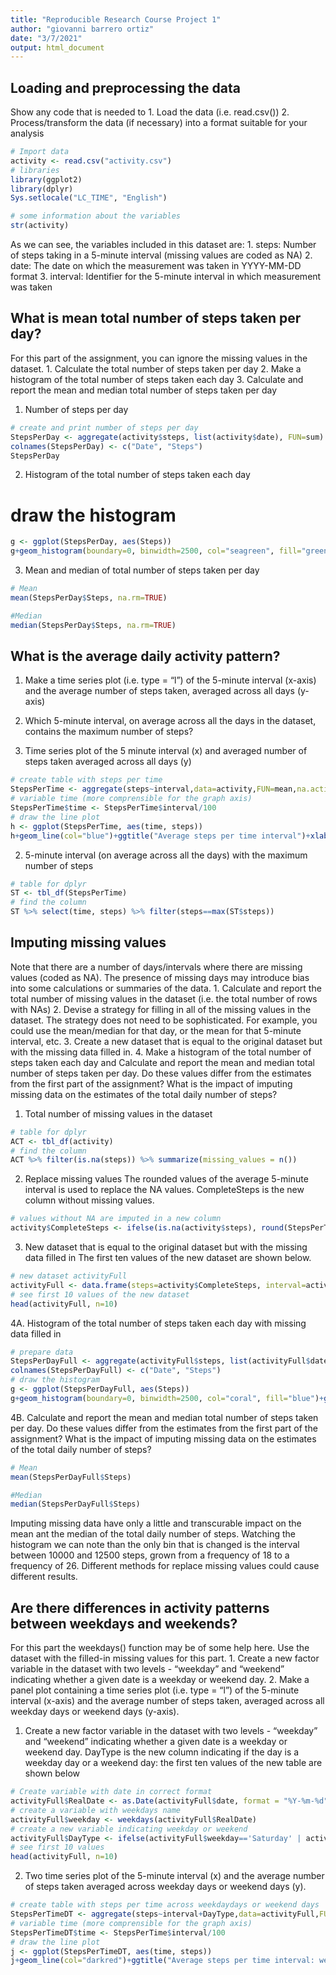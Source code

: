 ```yaml
---
title: "Reproducible Research Course Project 1"
author: "giovanni barrero ortiz"
date: "3/7/2021"
output: html_document
---
```



## Loading and preprocessing the data
Show any code that is needed to
1. Load the data (i.e. read.csv())
2. Process/transform the data (if necessary) into a format suitable for your analysis

```r
# Import data
activity <- read.csv("activity.csv")
# libraries
library(ggplot2)
library(dplyr)
Sys.setlocale("LC_TIME", "English")
```

```r
# some information about the variables
str(activity)
```

As we can see, the variables included in this dataset are:
1. steps: Number of steps taking in a 5-minute interval (missing values are coded as NA)
2. date: The date on which the measurement was taken in YYYY-MM-DD format
3. interval: Identifier for the 5-minute interval in which measurement was taken


## What is mean total number of steps taken per day?
For this part of the assignment, you can ignore the missing values in the dataset.
1. Calculate the total number of steps taken per day
2. Make a histogram of the total number of steps taken each day
3. Calculate and report the mean and median total number of steps taken per day

1. Number of steps per day

```r
# create and print number of steps per day
StepsPerDay <- aggregate(activity$steps, list(activity$date), FUN=sum)
colnames(StepsPerDay) <- c("Date", "Steps")
StepsPerDay
```

2. Histogram of the total number of steps taken each day

# draw the histogram

```r
g <- ggplot(StepsPerDay, aes(Steps))
g+geom_histogram(boundary=0, binwidth=2500, col="seagreen", fill="green")+ggtitle("Histogram of steps per day")+xlab("Steps")+ylab("Frequency")+theme(plot.title = element_text(face="bold", size=12))+scale_x_continuous(breaks=seq(0,25000,2500))+scale_y_continuous(breaks=seq(0,18,2))
```

3. Mean and median of total number of steps taken per day

```r
# Mean
mean(StepsPerDay$Steps, na.rm=TRUE)
```

```r
#Median
median(StepsPerDay$Steps, na.rm=TRUE)
```


## What is the average daily activity pattern?

1. Make a time series plot (i.e. type = “l”) of the 5-minute interval (x-axis) and the average number of steps taken, averaged across all days (y-axis)
2. Which 5-minute interval, on average across all the days in the dataset, contains the maximum number of steps?

1. Time series plot of the 5 minute interval (x) and averaged number of steps taken averaged across all days (y)

```r
# create table with steps per time
StepsPerTime <- aggregate(steps~interval,data=activity,FUN=mean,na.action=na.omit)
# variable time (more comprensible for the graph axis)
StepsPerTime$time <- StepsPerTime$interval/100
# draw the line plot
h <- ggplot(StepsPerTime, aes(time, steps))
h+geom_line(col="blue")+ggtitle("Average steps per time interval")+xlab("Time")+ylab("Steps")+theme(plot.title = element_text(face="bold", size=12))
```
2. 5-minute interval (on average across all the days) with the maximum number of steps

```r
# table for dplyr
ST <- tbl_df(StepsPerTime)
# find the column
ST %>% select(time, steps) %>% filter(steps==max(ST$steps))
```


## Imputing missing values

Note that there are a number of days/intervals where there are missing values (coded as NA). The presence of missing days may introduce bias into some calculations or summaries of the data.
1. Calculate and report the total number of missing values in the dataset (i.e. the total number of rows with NAs)
2. Devise a strategy for filling in all of the missing values in the dataset. The strategy does not need to be sophisticated. For example, you could use the mean/median for that day, or the mean for that 5-minute interval, etc.
3. Create a new dataset that is equal to the original dataset but with the missing data filled in.
4. Make a histogram of the total number of steps taken each day and Calculate and report the mean and median total number of steps taken per day. Do these values differ from the estimates from the first part of the assignment? What is the impact of imputing missing data on the estimates of the total daily number of steps?

1. Total number of missing values in the dataset

```r
# table for dplyr
ACT <- tbl_df(activity)
# find the column
ACT %>% filter(is.na(steps)) %>% summarize(missing_values = n())
```

2. Replace missing values
The rounded values of the average 5-minute interval is used to replace the NA values.
CompleteSteps is the new column without missing values.

```r
# values without NA are imputed in a new column
activity$CompleteSteps <- ifelse(is.na(activity$steps), round(StepsPerTime$steps[match(activity$interval, StepsPerTime$interval)],0), activity$steps)
```

3. New dataset that is equal to the original dataset but with the missing data filled in
The first ten values of the new dataset are shown below.

```r
# new dataset activityFull
activityFull <- data.frame(steps=activity$CompleteSteps, interval=activity$interval, date=activity$date)
# see first 10 values of the new dataset
head(activityFull, n=10)
```

4A. Histogram of the total number of steps taken each day with missing data filled in

```r
# prepare data
StepsPerDayFull <- aggregate(activityFull$steps, list(activityFull$date), FUN=sum)
colnames(StepsPerDayFull) <- c("Date", "Steps")
# draw the histogram
g <- ggplot(StepsPerDayFull, aes(Steps))  
g+geom_histogram(boundary=0, binwidth=2500, col="coral", fill="blue")+ggtitle("Histogram of steps per day")+xlab("Steps")+ylab("Frequency")+theme(plot.title = element_text(face="bold", size=12))+scale_x_continuous(breaks=seq(0,25000,2500))+scale_y_continuous(breaks=seq(0,26,2))
```
4B. Calculate and report the mean and median total number of steps taken per day. Do these values differ from the estimates from the first part of the assignment? What is the impact of imputing missing data on the estimates of the total daily number of steps?

```r
# Mean
mean(StepsPerDayFull$Steps)
```

```r
#Median
median(StepsPerDayFull$Steps)
```

Imputing missing data have only a little and transcurable impact on the mean ant the median of the total daily number of steps. Watching the histogram we can note than the only bin that is changed is the interval between 10000 and 12500 steps, grown from a frequency of 18 to a frequency of 26. Different methods for replace missing values could cause different results.


## Are there differences in activity patterns between weekdays and weekends?

For this part the weekdays() function may be of some help here. Use the dataset with the filled-in missing values for this part.
1. Create a new factor variable in the dataset with two levels - “weekday” and “weekend” indicating whether a given date is a weekday or weekend day.
2. Make a panel plot containing a time series plot (i.e. type = “l”) of the 5-minute interval (x-axis) and the average number of steps taken, averaged across all weekday days or weekend days (y-axis).

1. Create a new factor variable in the dataset with two levels - “weekday” and “weekend” indicating whether a given date is a weekday or weekend day.
DayType is the new column indicating if the day is a weekday day or a weekend day: the first ten values of the new table are shown below

```r
# Create variable with date in correct format
activityFull$RealDate <- as.Date(activityFull$date, format = "%Y-%m-%d")
# create a variable with weekdays name
activityFull$weekday <- weekdays(activityFull$RealDate)
# create a new variable indicating weekday or weekend
activityFull$DayType <- ifelse(activityFull$weekday=='Saturday' | activityFull$weekday=='Sunday', 'weekend','weekday')
# see first 10 values
head(activityFull, n=10) 
```

2. Two time series plot of the 5-minute interval (x) and the average number of steps taken averaged across weekday days or weekend days (y).


```r
# create table with steps per time across weekdaydays or weekend days
StepsPerTimeDT <- aggregate(steps~interval+DayType,data=activityFull,FUN=mean,na.action=na.omit)
# variable time (more comprensible for the graph axis)
StepsPerTimeDT$time <- StepsPerTime$interval/100
# draw the line plot
j <- ggplot(StepsPerTimeDT, aes(time, steps))
j+geom_line(col="darkred")+ggtitle("Average steps per time interval: weekdays vs. weekends")+xlab("Time")+ylab("Steps")+theme(plot.title = element_text(face="bold", size=12))+facet_grid(DayType ~ .)
```

